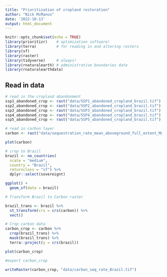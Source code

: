 ```yaml
---
title: "Prioritization of cropland restoration"
author: "Nick McManus"
date: '2022-10-13'
output: html_document
---
```


```r
knitr::opts_chunk$set(echo = TRUE)
library(prioritizr)    # optimization software! 
library(terra)         # for reading in and altering rasters
library(sf)
library(raster)
library(tidyverse)     # always!
library(rnaturalearth) # administrative boundaries data
library(rnaturalearthdata)
```

## Read in data

```r
# read in the cropland abandonment
ssp1_abandoned_crop <- rast("data/SSP1_abandoned_cropland_brazil.tif")
ssp2_abandoned_crop <- rast("data/SSP2_abandoned_cropland_brazil.tif")
ssp3_abandoned_crop <- rast("data/SSP3_abandoned_cropland_brazil.tif")
ssp4_abandoned_crop <- rast("data/SSP4_abandoned_cropland_brazil.tif")
ssp5_abandoned_crop <- rast("data/SSP5_abandoned_cropland_brazil.tif")

# read in carbon layer
carbon <- rast("data/sequestration_rate_mean_aboveground_full_extent_Mg_C_ha_yr.tif")
```

```r
plot(carbon)

# crop to Brazil
brazil <- ne_countries(
  scale = "medium",
  country = "Brazil",
  returnclass = "sf") %>% 
  dplyr::select(sovereignt)

ggplot() +
  geom_sf(data = brazil)

# Transform Brazil to Carbon raster

brazil_trans <- brazil %>% 
  st_transform(crs = crs(carbon)) %>% 
  vect()

# Crop carbon data
carbon_crop <- carbon %>% 
  crop(brazil_trans) %>% 
  mask(brazil_trans) %>% 
  terra::project(y = crs(brazil))

plot(carbon_crop)

#export carbon_crop

writeRaster(carbon_crop, "data/carbon_seq_rate_Brazil.tif")
```

